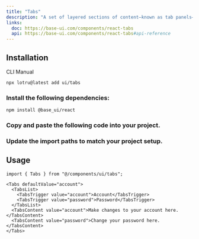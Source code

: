 ```yaml
---
title: "Tabs"
description: "A set of layered sections of content—known as tab panels—that are displayed one at a time."
links:
  doc: https://base-ui.com/components/react-tabs
  api: https://base-ui.com/components/react-tabs#api-reference
---
```


<ComponentPreview id="examples/tabs-01" />

## Installation

<Tabs defaultValue="cli">

<TabsList>
  <TabsTrigger value="cli">CLI</TabsTrigger>
  <TabsTrigger value="manual">Manual</TabsTrigger>
  <TabsIndicator />
</TabsList>

<TabsContent value="cli">

```bash
npx lotru@latest add ui/tabs
```

</TabsContent>

<TabsContent value="manual">

<Steps>

### Install the following dependencies:

```bash
npm install @base_ui/react
```

### Copy and paste the following code into your project.

<ComponentSource id="ui/tabs" />

### Update the import paths to match your project setup.

</Steps>

</TabsContent>

</Tabs>

## Usage

```tsx
import { Tabs } from "@/components/ui/tabs";
```

```tsx
<Tabs defaultValue="account">
  <TabsList>
    <TabsTrigger value="account">Account</TabsTrigger>
    <TabsTrigger value="password">Password</TabsTrigger>
  </TabsList>
  <TabsContent value="account">Make changes to your account here.</TabsContent>
  <TabsContent value="password">Change your password here.</TabsContent>
</Tabs>
```

